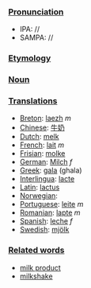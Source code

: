 ===[[Pronunciation]]===
*IPA: //
*SAMPA: //
===[[Etymology]]===
===[[Noun]]===
===[[Translation]]s===
*[[Breton]]: [[laezh]] ''m''
*[[Chinese]]: [[牛奶]]
*[[Dutch]]: [[melk]]
*[[French]]: [[lait]] ''m''
*[[Frisian]]: [[molke]]
*[[German]]: [[Milch]] ''f''
*[[Greek]]: [[gala]] (ghala)
*[[Interlingua]]: [[lacte]]
*[[Latin]]: [[lactus]]
*[[Norwegian]]:
*[[Portuguese]]: [[leite]] ''m''
*[[Romanian]]: [[lapte]] ''m''
*[[Spanish]]: [[leche]] ''f''
*[[Swedish]]: [[mjölk]]
===[[Related words]]===
*[[milk product]]
*[[milkshake]]